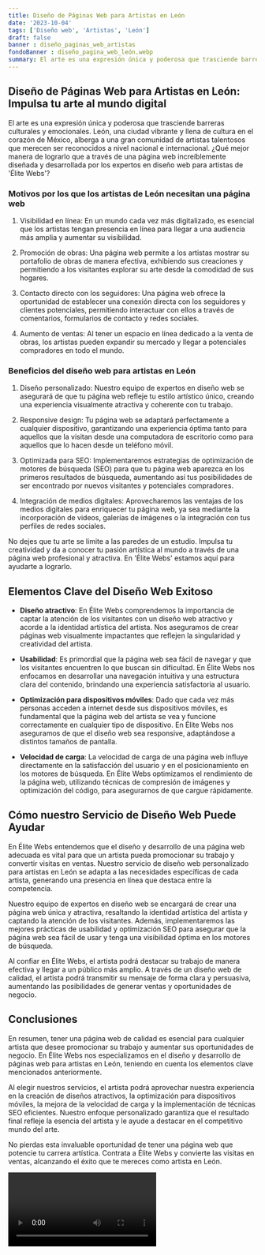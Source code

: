 ```yaml
---
title: Diseño de Páginas Web para Artistas en León
date: '2023-10-04'
tags: ['Diseño web', 'Artistas', 'León']
draft: false
banner : diseño_paginas_web_artistas
fondoBanner : diseño_pagina_web_león.webp
summary: El arte es una expresión única y poderosa que trasciende barreras culturales y emocionales. León, una ciudad vibrante y llena de cultura en el corazón de México, alberga a una gran comunidad de artistas talentosos que merecen ser reconocidos a nivel nacional e internacional. ¿Qué mejor manera de lograrlo que a través de una página web increíblemente diseñada y desarrollada por los expertos en diseño web para artistas de 'Élite Webs'?
---
```


## Diseño de Páginas Web para Artistas en León: Impulsa tu arte al mundo digital

El arte es una expresión única y poderosa que trasciende barreras culturales y emocionales. León, una ciudad vibrante y llena de cultura en el corazón de México, alberga a una gran comunidad de artistas talentosos que merecen ser reconocidos a nivel nacional e internacional. ¿Qué mejor manera de lograrlo que a través de una página web increíblemente diseñada y desarrollada por los expertos en diseño web para artistas de 'Élite Webs'?

### Motivos por los que los artistas de León necesitan una página web

1. Visibilidad en línea: En un mundo cada vez más digitalizado, es esencial que los artistas tengan presencia en línea para llegar a una audiencia más amplia y aumentar su visibilidad.

2. Promoción de obras: Una página web permite a los artistas mostrar su portafolio de obras de manera efectiva, exhibiendo sus creaciones y permitiendo a los visitantes explorar su arte desde la comodidad de sus hogares.

3. Contacto directo con los seguidores: Una página web ofrece la oportunidad de establecer una conexión directa con los seguidores y clientes potenciales, permitiendo interactuar con ellos a través de comentarios, formularios de contacto y redes sociales.

4. Aumento de ventas: Al tener un espacio en línea dedicado a la venta de obras, los artistas pueden expandir su mercado y llegar a potenciales compradores en todo el mundo.

### Beneficios del diseño web para artistas en León

1. Diseño personalizado: Nuestro equipo de expertos en diseño web se asegurará de que tu página web refleje tu estilo artístico único, creando una experiencia visualmente atractiva y coherente con tu trabajo.

2. Responsive design: Tu página web se adaptará perfectamente a cualquier dispositivo, garantizando una experiencia óptima tanto para aquellos que la visitan desde una computadora de escritorio como para aquellos que lo hacen desde un teléfono móvil.

3. Optimizada para SEO: Implementaremos estrategias de optimización de motores de búsqueda (SEO) para que tu página web aparezca en los primeros resultados de búsqueda, aumentando así tus posibilidades de ser encontrado por nuevos visitantes y potenciales compradores.

4. Integración de medios digitales: Aprovecharemos las ventajas de los medios digitales para enriquecer tu página web, ya sea mediante la incorporación de videos, galerías de imágenes o la integración con tus perfiles de redes sociales.

No dejes que tu arte se limite a las paredes de un estudio. Impulsa tu creatividad y da a conocer tu pasión artística al mundo a través de una página web profesional y atractiva. En 'Élite Webs' estamos aquí para ayudarte a lograrlo.

<GifSeo />

<Cta />

## Elementos Clave del Diseño Web Exitoso

- **Diseño atractivo**: En Élite Webs comprendemos la importancia de captar la atención de los visitantes con un diseño web atractivo y acorde a la identidad artística del artista. Nos aseguramos de crear páginas web visualmente impactantes que reflejen la singularidad y creatividad del artista.

- **Usabilidad**: Es primordial que la página web sea fácil de navegar y que los visitantes encuentren lo que buscan sin dificultad. En Élite Webs nos enfocamos en desarrollar una navegación intuitiva y una estructura clara del contenido, brindando una experiencia satisfactoria al usuario.

- **Optimización para dispositivos móviles**: Dado que cada vez más personas acceden a internet desde sus dispositivos móviles, es fundamental que la página web del artista se vea y funcione correctamente en cualquier tipo de dispositivo. En Élite Webs nos aseguramos de que el diseño web sea responsive, adaptándose a distintos tamaños de pantalla.

- **Velocidad de carga**: La velocidad de carga de una página web influye directamente en la satisfacción del usuario y en el posicionamiento en los motores de búsqueda. En Élite Webs optimizamos el rendimiento de la página web, utilizando técnicas de compresión de imágenes y optimización del código, para asegurarnos de que cargue rápidamente.

## Cómo nuestro Servicio de Diseño Web Puede Ayudar

En Élite Webs entendemos que el diseño y desarrollo de una página web adecuada es vital para que un artista pueda promocionar su trabajo y convertir visitas en ventas. Nuestro servicio de diseño web personalizado para artistas en León se adapta a las necesidades específicas de cada artista, generando una presencia en línea que destaca entre la competencia.

Nuestro equipo de expertos en diseño web se encargará de crear una página web única y atractiva, resaltando la identidad artística del artista y captando la atención de los visitantes. Además, implementaremos las mejores prácticas de usabilidad y optimización SEO para asegurar que la página web sea fácil de usar y tenga una visibilidad óptima en los motores de búsqueda.

Al confiar en Élite Webs, el artista podrá destacar su trabajo de manera efectiva y llegar a un público más amplio. A través de un diseño web de calidad, el artista podrá transmitir su mensaje de forma clara y persuasiva, aumentando las posibilidades de generar ventas y oportunidades de negocio.

## Conclusiones

En resumen, tener una página web de calidad es esencial para cualquier artista que desee promocionar su trabajo y aumentar sus oportunidades de negocio. En Élite Webs nos especializamos en el diseño y desarrollo de páginas web para artistas en León, teniendo en cuenta los elementos clave mencionados anteriormente.

Al elegir nuestros servicios, el artista podrá aprovechar nuestra experiencia en la creación de diseños atractivos, la optimización para dispositivos móviles, la mejora de la velocidad de carga y la implementación de técnicas SEO eficientes. Nuestro enfoque personalizado garantiza que el resultado final refleje la esencia del artista y le ayude a destacar en el competitivo mundo del arte.

No pierdas esta invaluable oportunidad de tener una página web que potencie tu carrera artística. Contrata a Élite Webs y convierte las visitas en ventas, alcanzando el éxito que te mereces como artista en León.

<Video />

<CtaBot job='Artistas' city='León'/>

<Gmaps query='León+españa+maps' />